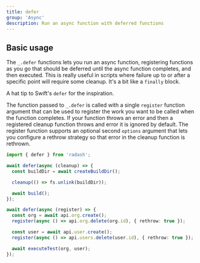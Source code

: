 ```yaml
---
title: defer
group: 'Async'
description: Run an async function with deferred functions
---
```


## Basic usage

The `_.defer` functions lets you run an async function, registering functions as you go that should be deferred until the async function completes, and then executed. This is really useful in scripts where failure up to or after a specific point will require some cleanup. It's a bit like a `finally` block.

A hat tip to Swift's `defer` for the inspiration.

The function passed to `_.defer` is called with a single `register` function argument that can be used to register the work you want to be called when the function completes. If your function throws an error and then a registered cleanup function throws and error it is ignored by default. The register function supports an optional second `options` argument that lets you configure a rethrow strategy so that error in the cleanup function is rethrown.

```ts
import { defer } from 'radash';

await defer(async (cleanup) => {
  const buildDir = await createBuildDir();

  cleanup(() => fs.unlink(buildDir));

  await build();
});

await defer(async (register) => {
  const org = await api.org.create();
  register(async () => api.org.delete(org.id), { rethrow: true });

  const user = await api.user.create();
  register(async () => api.users.delete(user.id), { rethrow: true });

  await executeTest(org, user);
});
```
